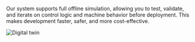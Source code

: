 
Our system supports full offline simulation, allowing you to test, validate, and iterate on control logic and machine behavior
before deployment. This makes development faster, safer, and more cost-effective.

<Image meta={stewart_platform} alt="Digital twin"/>
